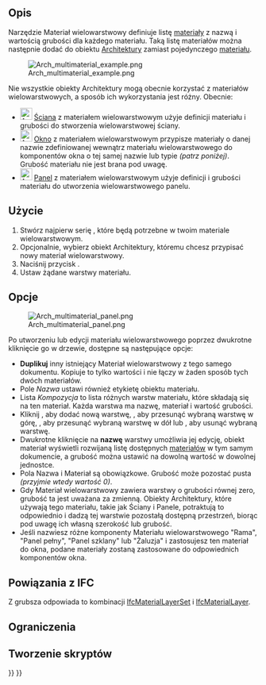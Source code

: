 <languages/>

{{Docnav/pl
|
|
|[[Arch_Workbench/pl|środowisko pracy Architektura]]
|IconL=
|IconR=
|IconC=Workbench_Arch.svg
}}

{{VeryImportantMessage|TO NARZĘDZIE JEST PRZESTARZAŁE<br>
Nie będzie ono dostępne w {{VersionPlus/pl|1.0}}. Zamiast tego należy użyć narzędzia [[BIM_Material/pl|Materiał BIM]].}}

{{GuiCommand/pl
|Name=Arch MultiMaterial
|Name/pl=Architektura: Narzędzia materiałowe
|MenuLocation=Architektura → Narzędzia materiałowe → Materiał wielowarstwowy
|Workbenches=[[Arch_Workbench/pl|Architektura]], [[BIM_Workbench/pl|BIM]]
|Version=0.17
|SeeAlso=[[Arch_SetMaterial/pl|Materiał]]
}}

<span id="Description"></span>
==Opis==

Narzędzie Materiał wielowarstwowy definiuje listę [[Material/pl|materiały]] z nazwą i wartością grubości dla każdego materiału. Taką listę materiałów można następnie dodać do obiektu [[Arch_Workbench/pl|Architektury]] zamiast pojedynczego [[Arch_SetMaterial/pl|materiału]].

[[Image:Arch multimaterial example.png]]

Nie wszystkie obiekty Architektury mogą obecnie korzystać z materiałów wielowarstwowych, a sposób ich wykorzystania jest różny. Obecnie:

* [[Image:Arch_Wall.svg|24px]] [[Arch_Wall/pl|Ściana]] z materiałem wielowarstwowym użyje definicji materiału i grubości do stworzenia wielowarstwowej ściany.
* [[Image:Arch_Window.svg|24px]] [[Arch_Window/pl|Okno]] z materiałem wielowarstwowym przypisze materiały o danej nazwie zdefiniowanej wewnątrz materiału wielowarstwowego do komponentów okna o tej samej nazwie lub typie ''(patrz poniżej)''. Grubość materiału nie jest brana pod uwagę.
* [[Image:Arch_Panel.svg|24px]] [[Arch_Panel/pl|Panel]] z materiałem wielowarstwowym użyje definicji i grubości materiału do utworzenia wielowarstwowego panelu.

<span id="Usage"></span>
==Użycie==

# Stwórz najpierw serię {{Button|[[Image:Arch SetMaterial.svg|16px]] [[Arch_SetMaterial/pl|materiałów]]}}, które będą potrzebne w twoim materiale wielowarstwowym.
# Opcjonalnie, wybierz obiekt Architektury, któremu chcesz przypisać nowy materiał wielowarstwowy.
# Naciśnij przycisk {{Button|[[Image:Arch MultiMaterial.svg|16px]] [[Arch MultiMaterial/pl|Materiał wielowarstwowy]]}}.
# Ustaw żądane warstwy materiału.

<span id="Options"></span>
==Opcje==

[[Image:Arch multimaterial panel.png]]

Po utworzeniu lub edycji materiału wielowarstwowego poprzez dwukrotne kliknięcie go w drzewie, dostępne są następujące opcje:

* '''Duplikuj''' inny istniejący Materiał wielowarstwowy z tego samego dokumentu. Kopiuje to tylko wartości i nie łączy w żaden sposób tych dwóch materiałów.
* Pole ''Nazwa'' ustawi również etykietę obiektu materiału.
* Lista ''Kompozycja'' to lista różnych warstw materiału, które składają się na ten materiał. Każda warstwa ma nazwę, materiał i wartość grubości.
* Kliknij {{Button|Dodaj}}, aby dodać nową warstwę, {{Button|Up}}, aby przesunąć wybraną warstwę w górę, {{Button|Down}}, aby przesunąć wybraną warstwę w dół lub {{Button|Del}}, aby usunąć wybraną warstwę.
* Dwukrotne kliknięcie na '''nazwę''' warstwy umożliwia jej edycję, obiekt materiał wyświetli rozwijaną listę dostępnych [[Arch_SetMaterial/pl|materiałów]] w tym samym dokumencie, a grubość można ustawić na dowolną wartość w dowolnej jednostce.
* Pola Nazwa i Materiał są obowiązkowe. Grubość może pozostać pusta ''(przyjmie wtedy wartość 0)''.
* Gdy Materiał wielowarstwowy zawiera warstwy o grubości równej zero, grubość ta jest uważana za zmienną. Obiekty Architektury, które używają tego materiału, takie jak Ściany i Panele, potraktują to odpowiednio i dadzą tej warstwie pozostałą dostępną przestrzeń, biorąc pod uwagę ich własną szerokość lub grubość.
* Jeśli nazwiesz różne komponenty Materiału wielowarstwowego "Rama", "Panel pełny", "Panel szklany" lub "Żaluzja" i zastosujesz ten materiał do okna, podane materiały zostaną zastosowane do odpowiednich komponentów okna.

<span id="Relation_to_IFC"></span>
==Powiązania z IFC==

Z grubsza odpowiada to kombinacji [https://standards.buildingsmart.org/IFC/DEV/IFC4_2/FINAL/HTML/link/ifcmateriallayerset.htm IfcMaterialLayerSet] i [https://standards.buildingsmart.org/IFC/DEV/IFC4_2/FINAL/HTML/link/ifcmateriallayer.htm IfcMaterialLayer].

<span id="Limitations"></span>
==Ograniczenia==

<span id="Scripting"></span>
==Tworzenie skryptów==


{{Docnav/pl
|
|
|[[Arch_Workbench/pl|środowisko pracy Architektura]]
|IconL=
|IconR=
|IconC=Workbench_Arch.svg
}}

{{BIM_Tools_navi{{#translation:}}}}
{{Userdocnavi{{#translation:}}}}